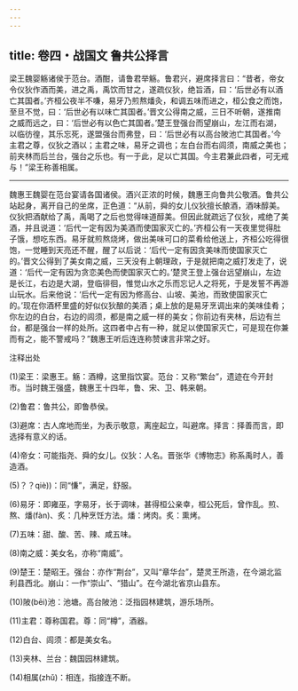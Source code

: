 ```yaml
---
---
---
```

title: 卷四・战国文 鲁共公择言
---

梁王魏婴觞诸侯于范台。酒酣，请鲁君举觞。鲁君兴，避席择言曰：“昔者，帝女令仪狄作酒而美，进之禹，禹饮而甘之，遂疏仪狄，绝旨酒，曰：‘后世必有以酒亡其国者。’齐桓公夜半不嗛，易牙乃煎熬燔灸，和调五味而进之，桓公食之而饱，至旦不觉，曰：‘后世必有以味亡其国者。’晋文公得南之威，三日不听朝，遂推南之威而远之，曰：‘后世必有以色亡其国者。’楚王登强台而望崩山，左江而右湖，以临彷徨，其乐忘死，遂盟强台而弗登，曰：‘后世必有以高台陂池亡其国者。’今主君之尊，仪狄之酒以；主君之味，易牙之调也；左白台而右闾须，南威之美也；前夹林而后兰台，强台之乐也。有一于此，足以亡其国。今主君兼此四者，可无戒与！”梁王称善相属。

----------------

魏惠王魏婴在范台宴请各国诸侯。酒兴正浓的时候，魏惠王向鲁共公敬酒。鲁共公站起身，离开自己的坐席，正色道：“从前，舜的女儿仪狄擅长酿酒，酒味醇美。仪狄把酒献给了禹，禹喝了之后也觉得味道醇美。但因此就疏远了仪狄，戒绝了美酒，并且说道：‘后代一定有因为美酒而使国家灭亡的。’齐桓公有一天夜里觉得肚子饿，想吃东西。易牙就煎熬烧烤，做出美味可口的菜肴给他送上，齐桓公吃得很饱，一觉睡到天亮还不醒，醒了以后说：‘后代一定有因贪美味而使国家灭亡的。’晋文公得到了美女南之威，三天没有上朝理政，于是就把南之威打发走了，说道：‘后代一定有因为贪恋美色而使国家灭亡的。’楚灵王登上强台远望崩山，左边是长江，右边是大湖，登临徘徊，惟觉山水之乐而忘记人之将死，于是发誓不再游山玩水。后来他说：‘后代一定有因为修高台、山坡、美池，而致使国家灭亡的。’现在你酒杯里盛的好似仪狄酿的美酒；桌上放的是易牙烹调出来的美味佳肴；你左边的白台，右边的闾须，都是南之威一样的美女；你前边有夹林，后边有兰台，都是强台一样的处所。这四者中占有一种，就足以使国家灭亡，可是现在你兼而有之，能不警戒吗？”魏惠王听后连连称赞谏言非常之好。

注释出处

(1)梁王：梁惠王。觞：酒樽，这里指饮宴。范台：又称“繁台”，遗迹在今开封市。当时魏王强盛，魏惠王十四年，鲁、宋、卫、韩来朝。

(2)鲁君：鲁共公，即鲁恭侯。

(3)避席：古人席地而坐，为表示敬意，离座起立，叫避席。择言：择善而言，即选择有意义的话。

(4)帝女：可能指尧、舜的女儿。仪狄：人名。晋张华《博物志》称系禹时人，善造酒。

(5)？？qiè))：同“慊”，满足，舒服。

(6)易牙：即雍巫，字易牙，长于调味，甚得桓公亲幸，桓公死后，曾作乱。煎、熬、燔(fàn)、炙：几种烹饪方法。燔：烤肉。炙：熏烤。

(7)五味：甜、酸、苦、辣、咸五味。

(8)南之威：美女名，亦称“南威”。

(9)楚王：楚昭王。强台：亦作“荆台”，又叫“章华台”，楚灵王所造，在今湖北监利县西北。崩山：一作“崇山”、“猎山”。在今湖北省京山县东。

(10)陂(bēi)池：池塘。高台陂池：泛指园林建筑，游乐场所。

(11)主君：尊称国君。尊：同“樽”，酒器。

(12)白台、闾须：都是美女名。

(13)夹林、兰台：魏国园林建筑。

(14)相属(zhǔ)：相连，指接连不断。

